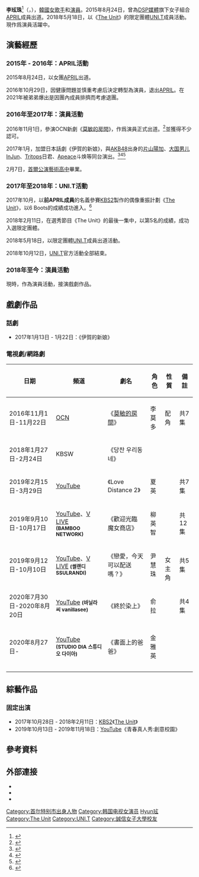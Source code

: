 {{藝人
| 姓名 = 李玹珠
| 類型 = 女歌手
| 圖片=  180303 이현주 유니티 팬미팅 02.jpg
| 圖片簡介 = 攝于2018年3月3日上[[UNI.T|UNI.T]]的粉絲見面會
| 圖片尺寸 =280px
| 本名 = 이현주
| 羅馬拼音 = Lee Hyun-joo
| 暱稱 = 
| 國籍 = {{KOR}}
| 出生日期 = {{birth date and age|1998|2|5}}
| 出生地點 = {{KOR}}[[首爾|首爾]][[特別市|特別市]]<ref>{{cite news |title = '신예' 에이프릴, 데뷔 후 첫 추석...'설레는 고향行' |url = http://star.mt.co.kr/view/stview.php?no=2015092513371191031 |publisher = 스타뉴스 |author = 길혜성 |date = 2015-09-26 |accessdate = 2015-11-11 |archive-date = 2015-11-17 |archive-url = https://archive.today/20151117063451/http://star.mt.co.kr/view/stview.php?no=2015092513371191031 |dead-url = no }}</ref>
| 職業 = [[歌手|歌手]]、[[演員|演員]]
| 語言 = [[韓語|韓語]]
| 教育程度 = [[誠信女子大學|誠信女子大學]] 媒體影像演技學系<small>（就讀）</small>
| 母校 = [[首爾公演藝術高中|首爾公演藝術高中]](2017年2月畢業)
| 音樂類型 = [[韓國流行音樂|K-pop]]
| 出道日期 = 2015年8月24日（[[APRIL_(女子團體)|APRIL]]）<br>2016年11月1日（演員）
| 出道作 =   《Dreaming》（[[APRIL_(女子團體)|APRIL]]）<br>《慕敏的房》（演員）
| 代表作   = 
| 活躍年代 = 2015年至今
| 經紀公司 =[[DSP媒體|DSP媒體]]（2015年至2021年）
| 簽名 = 
| 相關團體 = [[APRIL_(女子團體)|APRIL]]、[[UNI.T|UNI.T]]
}}

'''李玹珠'''<ref>{{Cite web |url=http://tw.weibo.com/DSPApril/3869615803514399 |title=에이프릴 웨이보 |access-date=2018-02-15 |archive-date=2015-12-22 |archive-url=https://web.archive.org/web/20151222163605/http://tw.weibo.com/DSPApril/3869615803514399 |dead-url=no }}</ref>（{{lang-ko|'''이현주'''}}，{{bd|1998年|2月5日}}），[[韓國|韓國]][[女歌手|女歌手]]和[[演員|演員]]。2015年8月24日，曾為[[DSP媒體|DSP媒體]]旗下女子組合[[APRIL_(女子團體)|APRIL]]成員出道。2018年5月18日，以《[[The_Unit|The Unit]]》的限定團體[[UNI.T|UNI.T]]成員活動。現作爲演員活躍中。

== 演藝經歷 ==
=== 2015年 - 2016年：APRIL活動  ===
2015年8月24日，以女團[[APRIL_(女子團體)|APRIL]]出道。

2016年10月29日，因健康問題並慎重考慮后決定轉型為演員，退出[[APRIL_(女子團體)|APRIL]]。在2021年被弟弟爆出是因團內成員排擠而考慮退團。

=== 2016年至2017年：演員活動 ===
2016年11月1日，參演OCN新劇《[[莫敏的房間|莫敏的房間]]》，作爲演員正式出道。<ref>{{cite news|title='에이프릴 탈퇴' 현주, OCN '모민의 방' 정극 데뷔 '발랄'|url=http://entertain.naver.com/read?oid=108&aid=0002569022|author=윤상근|publisher=스타뉴스|date=2016-11-09|accessdate=2018-02-15|archive-date=2019-08-07|archive-url=https://web.archive.org/web/20190807194440/https://entertain.naver.com/read?oid=108&aid=0002569022|dead-url=no}}</ref>並獲得不少認可。

2017年1月，加盟日本話劇《伊賀的新娘》，與[[AKB48|AKB48]]出身的[[片山陽加|片山陽加]]、[[大国男儿|大国男儿]]InJun、[[Tritops|Tritops]]日君、[[Apeace|Apeace]]斗焕等同台演出。<ref>{{cite news|title='前 에이프릴' 이현주, 쟈니스-AKB48 출신과 日 연극서 호흡|url=http://pop.heraldcorp.com/view.php?ud=201612021715184913397_1|author=이호연|date=2016-12-02|publisher=헤럴드POP|accessdate=2018-02-15|archive-date=2018-11-07|archive-url=https://web.archive.org/web/20181107010148/http://pop.heraldcorp.com/view.php?ud=201612021715184913397_1|dead-url=no}}</ref><ref>{{cite news|title=에이프릴 출신 현주, 日서 연극 배우로 데뷔|url=http://entertain.naver.com/read?oid=382&aid=0000535543|publisher=스포츠동아|author=최현정|date=2017-01-16|accessdate=2018-02-15|archive-date=2019-08-07|archive-url=https://web.archive.org/web/20190807194441/https://entertain.naver.com/read?oid=382&aid=0000535543|dead-url=no}}</ref><ref>{{cite news|title=「速報」大国男児インジュン、TRITOPS＊イルグン、Apeaceドゥファン、ヒョンジュ出演、舞台「伊賀の花嫁」が本日開幕！日本語での舞台を初披露！|url=http://korepo.com/archives/284207/4|publisher=Korepo|language=ja|date=2017-01-13|accessdate=2018-02-15|archive-date=2017-12-12|archive-url=https://web.archive.org/web/20171212193427/http://korepo.com/archives/284207/4|dead-url=no}}</ref>

2月7日，[[首爾公演藝術高中|首爾公演藝術高中]]畢業。

=== 2017年至2018年：UNI.T活動 ===
2017年10月，以'''前APRIL成員'''的名義參賽[[KBS2|KBS2]]製作的偶像重振計劃《[[The_Unit|The Unit]]》，以6 Boots的成績成功進入。<ref>{{cite news|title=‘더 유닛’ 전 에이프릴 이현주, 선배군단 최초 ‘올 부트’ 통과|url=http://sports.chosun.com/news/ntype.htm?id=201710290100228650017932&servicedate=20171028|date=2017-10-28|publisher=스포츠조선닷컴|author=홍민기|accessdate=2018-02-15|archive-date=2020-10-28|archive-url=https://web.archive.org/web/20201028033959/https://sports.chosun.com/news/ntype.htm?id=201710290100228650017932&servicedate=20171028|dead-url=no}}</ref>

2018年2月11日，在選秀節目《The Unit》的最後一集中，以第5名的成績，成功入選限定團體。

2018年5月18日，以限定團體[[UNI.T|UNI.T]]成員出道活動。

2018年10月12日，[[UNI.T|UNI.T]]官方活動全部結束。

=== 2018年至今：演員活動 ===
現時，作為演員活動，接演戲劇作品。

== 戲劇作品 ==
=== 話劇 ===
* 2017年1月13日 - 1月22日：《伊賀的新娘》

=== 電視劇/網路劇 ===
{| class="wikitable" style=text-align:center width=60%
! 日期||頻道||劇名||角色||性質||備註
|-
|2016年11月1日-11月22日||[[OCN_(頻道)|OCN]]||《[[莫敏的房間|莫敏的房間]]》||李莫多||配角||共7集
|-
|2018年1月27日-2月24日||KBSW||《당찬 우리동네》||||||
|-
|2019年2月15日-3月29日||[[YouTube|YouTube]]||《Love Distance 2》||夏英|| rowspan="5" |女主角||共7集
|-
|2019年9月10日-10月17日||[[YouTube|YouTube]]、[[V_LIVE|V LIVE]]<br>
<small>'''(BAMBOO NETWORK)'''</small>
|《歡迎光臨 魔女商店》||柳英智||共12集
|-
|2019年9月12日-10月10日
|[[YouTube|YouTube]]、[[V_LIVE|V LIVE]]
<small>'''(썰랜디 SSULRANDI)'''</small>
|《戀愛，今天可以配送嗎？》||尹慧珠||共5集
|-
|2020年7月30日-2020年8月20日||[[YouTube|YouTube]]
<small>'''(바닐라씨 vanillasee)'''</small>
|《終於染上》||俞拉||共4集
|-
|2020年8月27日-||[[YouTube|YouTube]]
<small>'''(STUDIO DIA 스튜디오 다이아)'''</small>
|《書面上的爸爸》||金雅英||
|-

|-
|}

== 綜藝作品 ==
=== 固定出演 ===
* 2017年10月28日 - 2018年2月11日：[[KBS2|KBS2]]《[[The_Unit|The Unit]]》
* 2019年10月13日 - 2019年11月18日：[[YouTube|YouTube]]《青春真人秀:創意校園》

== 參考資料 ==
{{reflist}}

== 外部連接 ==
{{Commons category|Lee Hyunjoo}}
* {{official|http://dspmedia.co.kr/dsp/sub/p_pop08.php}}
* {{youtube|channel=UCKaTIy1UuBGRzOoeB2QVArg|玹珠}}{{ko}}
* {{instagram|hyun.joo_lee}}

{{UNI.T}}
{{APRIL}}
{{DSP Media}}
{{The Unit}}

{{DEFAULTSORT: Lee Hyun-joo}}
[[Category:首尔特别市出身人物|Category:首尔特别市出身人物]]
[[Category:韩国电视女演员|Category:韩国电视女演员]]
[[Category:李姓|Hyun玹]]
[[Category:The_Unit|Category:The Unit]]
[[Category:UNI.T|Category:UNI.T]]
[[Category:誠信女子大學校友|Category:誠信女子大學校友]]